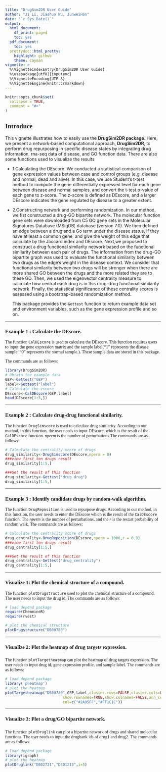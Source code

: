 ---
title: "DrugSim2DR User Guide"
author: "Ji Li, Jiashuo Wu, JunweiHan"
date: "`r Sys.Date()`"
output:
  html_document:
    df_print: paged
    toc: yes
  pdf_document:
    toc: yes
  prettydoc::html_pretty:
    highlight: github
    theme: cayman
vignette: >
  %\VignetteIndexEntry{DrugSim2DR User Guide} 
  %\usepackage[utf8]{inputenc} 
  %\VignetteEncoding{UTF-8} 
  %\VignetteEngine{knitr::rmarkdown}
---

```{r, include = FALSE}
knitr::opts_chunk$set(
  collapse = TRUE,
  comment = "#>"
)


```
## <font face="微软雅黑"> Introduce </font>

This vignette illustrates how to easily use the **DrugSim2DR package**. Here, we present a network-based computational approach, **DrugSim2DR**, to perform drug repurposing in specific disease states by integrating drug information, rna-seq data of disease, and GO function data. There are also some functions used to visualize the results

- 1.Calculating the DEscore. We conducted a statistical comparison of gene expression values between case and control groups (e.g. disease and normal, dead and alive). In this case, we use Student’s t-test method to compute the gene differentially expressed level for each gene between disease and normal samples, and convert the t-test p-value of each gene to z-score. The z-score is defined as DEscore, and a larger DEscore indicates the gene regulated by disease to a greater extent.

- 2.Constructing network and performing randomization. In our method, we fist constructed a drug-GO bipartite network. The molecular function gene sets were downloaded from C5 GO gene sets in the Molecular Signatures Database (MSigDB) database (version 7.0). We then defined an edge between a drug and a Go term under the disease status, if they have at least a common gene, and give the weight of this edge that calculate by the Jaccard index and DEscore. Next,we proposed to construct a drug functional similarity network based on the functional similarity between each pair of drugs. The information from the drug-GO bipartite graph was used to evaluate the functional similarity between two drugs as the edge’s weight in the disease context. We consider that functional similarity between two drugs will be stronger when there are more shared GO between the drugs and the more related they are to these GO. Then, we used the eigenvector centrality measure to calculate how central each drug is in this drug-drug functional similarity network. Finally, the statistical significance of these centrality scores is assessed using a bootstrap-based randomization method.

   This package provides the `Gettest` function to return example data set and environment variables, such as the gene expression profile and so on.</font>


*****
### <font face="微软雅黑">Example 1 : Calculate the DEscore. </font>

<font face="微软雅黑">  The function `CalDEscore` is used to calculate the DEscore. This function requires users to input the gene expression matrix and the sample label("1" represents the disease sample. "0" represents the normal sample.). These sample data are stored in this package.
  
The commands are as follows: </font>
```{r eval=TRUE}
library(DrugSim2DR)
# Obtain the example data
GEP<-Gettest("GEP")
label<-Gettest("label")
# Calculate the zscore
DEscore<-CalDEscore(GEP,label)
head(DEscore[1:5,])
```

*****

### <font face="微软雅黑"> Example 2 : Calculate drug-drug functional similarity. </font>

<font face="微软雅黑"> The function `DrugSimscore` is used to calculate drug similarity. According to our method, in this function, the user needs to input DEscore, which is the result of the `CalDEscore` function. *nperm* is the number of perturbations
  The commands are as follows: </font>


```{r, eval=FALSE}
# Calculate the centrality score of drugs
drug_similarity<-DrugSimscore(DEscore,nperm = 0)
###view first ten drugs result
drug_similarity[1:5,]

```
```{r echo=FALSE}
###Get the result of this function
drug_similarity<-Gettest("drug_drug")
drug_similarity[1:5,]
``` 

*****

### <font face="微软雅黑"> Example 3 : Identify candidate drugs by random-walk algorithm. </font>

<font face="微软雅黑"> The function `DrugReposition` is used to repurpose drugs. According to our method, in this function, the user needs to enter the DEscore which is the result of the `CalDEscore` function. The *nperm* is the number of perturbations, and the *r* is the restart probability of random walk.
  The commands are as follows: </font>


```{r, eval=FALSE}
# Calculate the centrality score of drugs
drug_centrality<-DrugReposition(DEscore,nperm = 1000,r = 0.9)
###view first ten drugs result
drug_centrality[1:5,]

```
```{r echo=FALSE}
###Get the result of this function
drug_centrality<-Gettest("drug_centrality")
drug_centrality[1:5,]
``` 

*****


### <font face="微软雅黑"> Visualize 1: Plot the chemical structure of a compound. </font>

<font face="微软雅黑">  The function `plotDrugstructure` used to plot the chemical structure of a compound. The user needs to input the drug id.
  The commands are as follows: </font>

```{r,message=FALSE,results="hide"}
# load depend package
require(ChemmineR)
require(rvest)

# plot the chemical structure 
plotDrugstructure("DB00780")

```

*****
### <font face="微软雅黑"> Visualize 2: Plot the heatmap of drug targets expression.</font>

#####
<font face="微软雅黑">  The function `plotTargetheatmap` can plot the heatmap of drug targets expression. The user needs to input drug id, gene expression profile, and sample label.
  The commands are as follows:  </font>

```{r,message=FALSE}
# load depend package
library('pheatmap')
# plot the heatmap 
plotTargetheatmap("DB00780",GEP,label,cluster.rows=FALSE,cluster.cols=FALSE,bk=c(-2.4,2.3),
                          show.rownames=TRUE,show.colnames=FALSE,ann_colors=c("#FFAA2C","#2CBADA"),
                          col=c("#2A95FF","#FF1C1C"))

```


*****
### <font face="微软雅黑"> Visualize 3: Plot a drug/GO bipartite network.</font>

#####
<font face="微软雅黑">  The function `plotDruglink` can plot a bipartite network of drugs and shared molecular functions. The user needs to input the drugbank ids of drug1 and drug2.
  The commands are as follows:  </font>

```{r,message=FALSE,fig.height=5,fig.width=10}
# load depend package
library(igraph)
# plot the heatmap 
plotDruglink("DB02721","DB01213",i=5)

```




